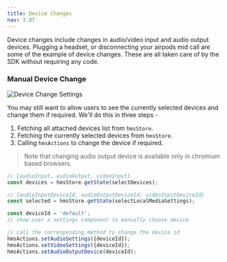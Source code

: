 ```yaml
---
title: Device Changes
nav: 3.07
---
```


Device changes include changes in audio/video input and audio output devices. Plugging a headset, or disconnecting your airpods mid call are
some of the example of device changes. These are all taken care of by the SDK without requiring any code.

### Manual Device Change

![Device Change Settings](/guides/settings.png)

You may still want to allow users to see the currently selected devices and change them if required. We'll do this in three steps - 

1. Fetching all attached devices list from `hmsStore`.
2. Fetching the currently selected devices from `hmsStore`.
3. Calling `hmsActions` to change the device if required.

> Note that changing audio output device is available only in chromium based browsers.

```js
// {audioInput, audioOutput, videoInput}
const devices = hmsStore.getState(selectDevices);

// {audioInputDeviceId, audioOutputDeviceId, videoInputDeviceId}
const selected = hmsStore.getState(selectLocalMediaSettings);

const deviceId = 'default';
// show user a settings component to manually choose device

// call the corresponding method to change the device id
hmsActions.setAudioSettings({deviceId});
hmsActions.setVideoSettings({deviceId});
hmsActions.setAudioOutputDevice(deviceId);
```